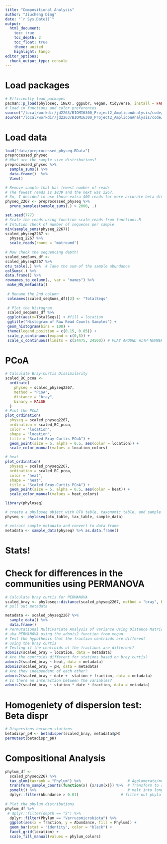 ```yaml
---
title: "Compositional Analysis"
author: "Jiucheng Ding"
date: "`r Sys.Date()`"
output: 
  html_document:
    toc: true
    toc_depth: 2
    toc_float: true
    theme: united
    highlight: tango
editor_options: 
  chunk_output_type: console
---
```


# Load packages 
```r
# Efficiently load packages 
pacman::p_load(phyloseq, iNEXT, ggpubr, vegan, tidyverse, install = FALSE)
# load in functions and color preferences
source("/local/workdir/jd2263/BIOMI6300_Project2_AmpliconAnalysis/code/functions.R")
source("/local/workdir/jd2263/BIOMI6300_Project2_AmpliconAnalysis/code/colors_and_shapes.R")
```

# Load data
```r
load("data/preprocessed_physeq.RData")
preprocessed_physeq
# What are the sample size distributions?
preprocessed_physeq %>%
  sample_sums() %>%
  data.frame()  %>%
  View()

# Remove sample that has fewest number of reads
# The fewest reads is 1839 and the next was 2267.
# So, I decided to use those extra 400 reads for more accurate beta div analysis
physeq_2267 <- preprocessed_physeq %>%
  prune_samples(sample_sums(.) > 2000, .)
```


```r
set.seed(777) 
# Scale the reads using function scale_reads from functions.R 
# Intution check of number of sequeces per sample
min(sample_sums(physeq_2267))
scaled_physeq2267 <-  
  physeq_2267 %>%
  scale_reads(round = "matround")
  
# Now check the sequencing depth! 
scaled_seqSums_df <-   
scaled_physeq2267 %>%  
otu_table(.) %>%  # Take the sum of the sample abundance   
colSums(.) %>%  
data.frame() %>%  
rownames_to_column(., var = "names") %>% 
 make_MA_metadata()
 
 # Rename the 2nd column 
 colnames(scaled_seqSums_df)[2] <- "TotalSeqs"   
 
 # Plot the histogram
 scaled_seqSums_df %>%  
 ggplot(aes(x=TotalSeqs)) + #fill = location   
 ggtitle("Histogram of Raw Read Counts Samples") +  
 geom_histogram(bins = 100) + 
 theme(legend.position = c(0.15, 0.85)) +   
 scale_y_continuous(expand = c(0,5)) +   
 scale_x_continuous(limits = c(24475, 24500)) # PLAY AROUND WITH NUMBERS! 
```


# PCoA
```r
# Calculate Bray-Curtis Dissimilarity 
scaled_BC_pcoa <- 
  ordinate(
    physeq = scaled_physeq2267,
    method = "PCoA",
    distance = "bray", 
    binary = FALSE
  )
# Plot the PCoA 
plot_ordination(
  physeq = scaled_physeq2267,
  ordination = scaled_BC_pcoa,
  color = "location",
  shape = "location", 
  title = "Scaled Bray-Curtis PCoA") + 
  geom_point(size = 5, alpha = 0.5, aes(color = location)) + 
  scale_color_manual(values = location_colors)

# heat 
plot_ordination(
  physeq = scaled_physeq2267,
  ordination = scaled_BC_pcoa,
  color = "heat",
  shape = "heat", 
  title = "Scaled Bray-Curtis PCoA") + 
  geom_point(size = 5, alpha = 0.5, aes(color = heat)) + 
  scale_color_manual(values = heat_colors)
```


```r
library(phyloseq)

# create a phyloseq object with OTU table, taxonomic table, and sample data
physeq <- phyloseq(otu_table, tax_table, sample_data)

# extract sample metadata and convert to data frame
metadata <- sample_data(physeq) %>% as.data.frame()

```

# Stats! 
# Check for differences in the communities using PERMANOVA 
```r
# Calculate bray curtis for PERMANOVA
scaled_bray <- phyloseq::distance(scaled_physeq2267, method = "bray", binary = FALSE)
# pull out metadata 

metadata <- scaled_physeq2267 %>%
  sample_data() %>%
  data.frame()
# Permutational Multivariate Analysis of Variance Using Distance Matrices
# aka PERMANOVA using the adonis2 function from vegan 
# Test the hypothesis that the fraction centriods are different 
# using the bray curtis 
# Testing if the centroids of the fractions are different? 
adonis2(scaled_bray ~ location, data = metadata)
# Are the centroids different for stations based on bray curtis?
adonis2(scaled_bray ~ heat, data = metadata)
adonis2(scaled_bray ~ pH, data = metadata)
# Are they independent of each other?
adonis2(scaled_bray ~ date +  station + fraction, data = metadata)
# Is there an interaction between the variables? 
adonis2(scaled_bray ~ station * date * fraction, data = metadata)
```

# Homogeniety of dispersion test: Beta dispr
```r
# Dispersions between stations 
betadispr_pH <- betadisper(scaled_bray, metadata$pH)
permutest(betadispr_pH)
```


# Compositional Analysis 
```r
phylum_df <- 
  scaled_physeq2267 %>%
  tax_glom(taxrank = "Phylum") %>%                     # Agglomerate/merge counts by phylum 
  transform_sample_counts(function(x) {x/sum(x)}) %>%  # Transform to relative abundances
  psmelt() %>%                                         # melt into long format data frame 
  dplyr::filter(Abundance > 0.01)                   # filter out phyla that are > 1% abundant 
  
# Plot the phylum distributions 
phylum_df %>%
 # dplyr::filter(depth == "S") %>%
  dplyr::filter(Phylum == "Verrucomicrobiota") %>%
  ggplot(aes(x = fraction, y = Abundance, fill = Phylum)) + 
  geom_bar(stat = "identity", color = "black") + 
  facet_grid(location) + 
  scale_fill_manual(values = phylum_colors)
````
